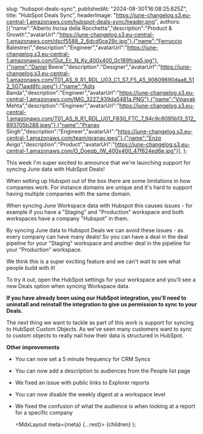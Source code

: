   

  slug: "hubspot-deals-sync",
  publishedAt: "2024-08-30T16:08:25.625Z",
  title: "HubSpot Deals Sync",
  headerImage: "https://june-changelog.s3.eu-central-1.amazonaws.com/hubspot-deals-sync/header.png",
  authors: [{"name":"Alberto Incisa della Rocchetta","description":"Product & Growth","avatarUrl":"https://june-changelog.s3.eu-central-1.amazonaws.com/dscf5588_2_6dcd0ce29c.jpg"},{"name":"Ferruccio Balestreri","description":"Engineer","avatarUrl":"https://june-changelog.s3.eu-central-1.amazonaws.com/Gut_Ec_N_Ky_400x400_0c189fcaa5.jpg"},{"name":"Daniel Beere","description":"Designer","avatarUrl":"https://june-changelog.s3.eu-central-1.amazonaws.com/T01_AS_9_R1_RDL_U03_C1_S7_F5_A5_90609690daa6_512_5071aad8fc.jpeg"},{"name":"Adis Banda","description":"Engineer","avatarUrl":"https://june-changelog.s3.eu-central-1.amazonaws.com/IMG_3227_939da5481a.PNG"},{"name":"Vinayak Mehta","description":"Engineer","avatarUrl":"https://june-changelog.s3.eu-central-1.amazonaws.com/T01_AS_9_R1_RDL_U01_F830_FTC_7_94c9c8095b13_512_893705b288.jpeg"},{"name":"Pranav Singh","description":"Engineer","avatarUrl":"https://june-changelog.s3.eu-central-1.amazonaws.com/team/pranav.jpeg"},{"name":"Enzo Avigo","description":"Product","avatarUrl":"https://june-changelog.s3.eu-central-1.amazonaws.com/O_Doeqb_IW_400x400_47f624ed6e.jpg"}],
};

This week I'm super excited to announce that we're launching support for syncing June data with HubSpot Deals!

When setting up Hubspot out of the box there are some limitations in how companies work. For instance domains are unique and it's hard to support having multiple companies with the same domain.

When syncing June Workspace data with Hubspot this causes issues - for example if you have a "Staging" and "Production" workspace and both workspaces have a company "Hubspot" in them.

By syncing June data to Hubspot Deals we can avoid these issues - as every company can have many deals! So you can have a deal in the deal pipeline for your "Staging" workspace and another deal in the pipeline for your "Production" workspace.

We think this is a super exciting feature and we can't wait to see what people build with it!

To try it out, open the HubSpot settings for your workspace and you'll see a new Deals option when syncing Workspace data.

**If you have already been using our HubSpot integration, you'll need to uninstall and reinstall the integration to give us permission to sync to your Deals.**

The next thing we want to tackle as part of this work is support for syncing to HubSpot Custom Objects. As we've seen many customers want to sync to custom objects to really nail how their data is structured in HubSpot.

**Other improvements**

- You can now set a 5 minute frequency for CRM Syncs
- You can now add a description to audiences from the People list page
- We fixed an issue with public links to Explorer reports
- You can now disable the weekly digest at a workspace level
- We fixed the confusion of what the audience is when looking at a report for a specific company



  <MdxLayout meta={meta} {...rest}>
    {children}
  </MdxLayout>
);
